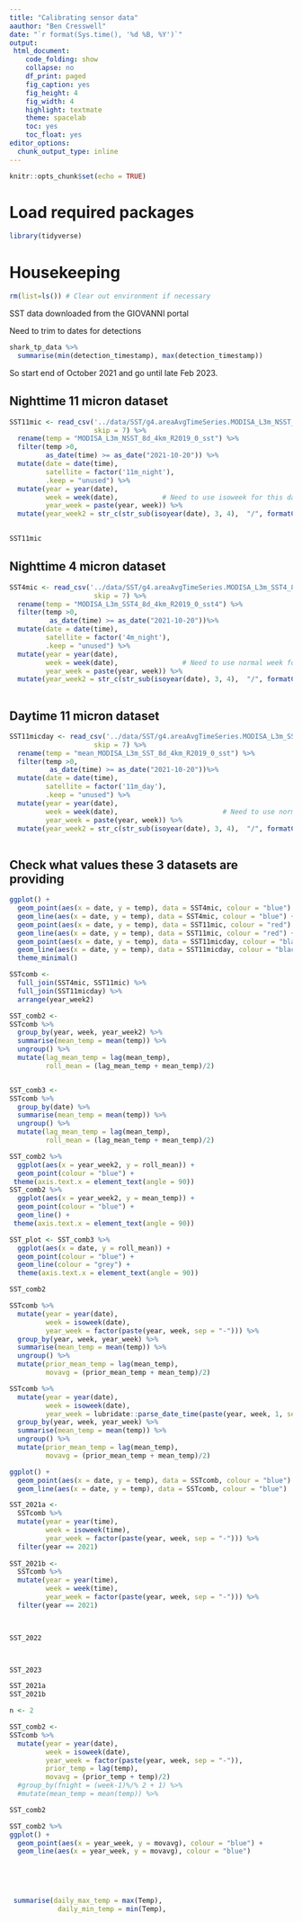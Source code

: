 ```yaml
---
title: "Calibrating sensor data"
aauthor: "Ben Cresswell"
date: "`r format(Sys.time(), '%d %B, %Y')`"
output: 
 html_document:
    code_folding: show
    collapse: no
    df_print: paged
    fig_caption: yes
    fig_height: 4
    fig_width: 4
    highlight: textmate
    theme: spacelab
    toc: yes
    toc_float: yes
editor_options: 
  chunk_output_type: inline
---
```



```r
knitr::opts_chunk$set(echo = TRUE)
```

# Load required packages
```r
library(tidyverse)
```

# Housekeeping
```r
rm(list=ls()) # Clear out environment if necessary
```

SST data downloaded from the GIOVANNI portal





Need to trim to dates for detections

```r
shark_tp_data %>% 
  summarise(min(detection_timestamp), max(detection_timestamp))
```

So start end of October 2021 and go until late Feb 2023.

## Nighttime 11 micron dataset
```r
SST11mic <- read_csv('../data/SST/g4.areaAvgTimeSeries.MODISA_L3m_NSST_8d_4km_R2019_0_sst.20211019-20230305.146E_13S_146E_13S.csv', 
                     skip = 7) %>% 
  rename(temp = "MODISA_L3m_NSST_8d_4km_R2019_0_sst") %>% 
  filter(temp >0,
         as_date(time) >= as_date("2021-10-20")) %>% 
  mutate(date = date(time),
         satellite = factor('11m_night'), 
         .keep = "unused") %>% 
  mutate(year = year(date),
         week = week(date),           # Need to use isoweek for this dataset
         year_week = paste(year, week)) %>% 
  mutate(year_week2 = str_c(str_sub(isoyear(date), 3, 4),  "/", formatC(isoweek(date), format = "f", digits = 0, width = 2, flag = "0")))
         

SST11mic   
```






## Nighttime 4 micron dataset
```r
SST4mic <- read_csv('../data/SST/g4.areaAvgTimeSeries.MODISA_L3m_SST4_8d_4km_R2019_0_sst4.20211019-20230305.146E_13S_146E_13S.csv', 
                     skip = 7) %>% 
  rename(temp = "MODISA_L3m_SST4_8d_4km_R2019_0_sst4") %>% 
  filter(temp >0,
          as_date(time) >= as_date("2021-10-20"))%>% 
  mutate(date = date(time),        
         satellite = factor('4m_night'),
         .keep = "unused") %>% 
  mutate(year = year(date),
         week = week(date),                # Need to use normal week for the 2 nighttime datasets or it will calculate first obs for 2023 as Wk 53, 2022!!
         year_week = paste(year, week)) %>% 
  mutate(year_week2 = str_c(str_sub(isoyear(date), 3, 4),  "/", formatC(isoweek(date), format = "f", digits = 0, width = 2, flag = "0")))
         
```

## Daytime 11 micron dataset
```r
SST11micday <- read_csv('../data/SST/g4.areaAvgTimeSeries.MODISA_L3m_SST_8d_4km_R2019_0_sst.20211019-20230305.146E_13S_146E_13S.csv', 
                     skip = 7) %>% 
  rename(temp = "mean_MODISA_L3m_SST_8d_4km_R2019_0_sst") %>% 
  filter(temp >0,
          as_date(time) >= as_date("2021-10-20"))%>% 
  mutate(date = date(time), 
         satellite = factor('11m_day'),
         .keep = "unused") %>% 
  mutate(year = year(date),
         week = week(date),                          # Need to use normal week for the 2 nighttime datasets or it will calculate first obs for 2023 as Wk 53, 2022!!
         year_week = paste(year, week)) %>% 
  mutate(year_week2 = str_c(str_sub(isoyear(date), 3, 4),  "/", formatC(isoweek(date), format = "f", digits = 0, width = 2, flag = "0")))
         
```

## Check what values these 3 datasets are providing
```r
ggplot() +
  geom_point(aes(x = date, y = temp), data = SST4mic, colour = "blue") +
  geom_line(aes(x = date, y = temp), data = SST4mic, colour = "blue") +
  geom_point(aes(x = date, y = temp), data = SST11mic, colour = "red") +
  geom_line(aes(x = date, y = temp), data = SST11mic, colour = "red") +
  geom_point(aes(x = date, y = temp), data = SST11micday, colour = "black") +
  geom_line(aes(x = date, y = temp), data = SST11micday, colour = "black") +
  theme_minimal()
```


```r
SSTcomb <- 
  full_join(SST4mic, SST11mic) %>% 
  full_join(SST11micday) %>% 
  arrange(year_week2)
```






```r
SST_comb2 <- 
SSTcomb %>% 
  group_by(year, week, year_week2) %>% 
  summarise(mean_temp = mean(temp)) %>% 
  ungroup() %>% 
  mutate(lag_mean_temp = lag(mean_temp),
         roll_mean = (lag_mean_temp + mean_temp)/2)


SST_comb3 <- 
SSTcomb %>% 
  group_by(date) %>% 
  summarise(mean_temp = mean(temp)) %>% 
  ungroup() %>% 
  mutate(lag_mean_temp = lag(mean_temp),
         roll_mean = (lag_mean_temp + mean_temp)/2)


```


```r
SST_comb2 %>% 
  ggplot(aes(x = year_week2, y = roll_mean)) +
  geom_point(colour = "blue") +
 theme(axis.text.x = element_text(angle = 90))
SST_comb2 %>% 
  ggplot(aes(x = year_week2, y = mean_temp)) +
  geom_point(colour = "blue") +
  geom_line() +
 theme(axis.text.x = element_text(angle = 90))
```


```r
SST_plot <- SST_comb3 %>% 
  ggplot(aes(x = date, y = roll_mean)) +
  geom_point(colour = "blue") +
  geom_line(colour = "grey") +
  theme(axis.text.x = element_text(angle = 90))

SST_comb2
```




```r
SSTcomb %>% 
  mutate(year = year(date),
         week = isoweek(date),
         year_week = factor(paste(year, week, sep = "-"))) %>% 
  group_by(year, week, year_week) %>% 
  summarise(mean_temp = mean(temp)) %>% 
  ungroup() %>% 
  mutate(prior_mean_temp = lag(mean_temp),
         movavg = (prior_mean_temp + mean_temp)/2)
```


```r
SSTcomb %>% 
  mutate(year = year(date),
         week = isoweek(date),
         year_week = lubridate::parse_date_time(paste(year, week, 1, sep="/"),'Y/W/w')) %>% 
  group_by(year, week, year_week) %>% 
  summarise(mean_temp = mean(temp)) %>% 
  ungroup() %>% 
  mutate(prior_mean_temp = lag(mean_temp),
         movavg = (prior_mean_temp + mean_temp)/2)
```












```r
ggplot() +
  geom_point(aes(x = date, y = temp), data = SSTcomb, colour = "blue") +
  geom_line(aes(x = date, y = temp), data = SSTcomb, colour = "blue")
```






```r
SST_2021a <- 
  SSTcomb %>% 
  mutate(year = year(time),
         week = isoweek(time),
         year_week = factor(paste(year, week, sep = "-"))) %>% 
  filter(year == 2021) 
  
SST_2021b <- 
  SSTcomb %>% 
  mutate(year = year(time),
         week = week(time),
         year_week = factor(paste(year, week, sep = "-"))) %>% 
  filter(year == 2021) 
  


SST_2022



SST_2023
```


```r
SST_2021a
SST_2021b
```





```r
n <- 2

SST_comb2 <- 
SSTcomb %>% 
  mutate(year = year(date),
         week = isoweek(date),
         year_week = factor(paste(year, week, sep = "-")),
         prior_temp = lag(temp),
         movavg = (prior_temp + temp)/2) 
  #group_by(fnight = (week-1)%/% 2 + 1) %>% 
  #mutate(mean_temp = mean(temp)) %>%

SST_comb2
```


```r
SST_comb2 %>% 
ggplot() +
  geom_point(aes(x = year_week, y = movavg), colour = "blue") +
  geom_line(aes(x = year_week, y = movavg), colour = "blue")

  
  
  

 summarise(daily_max_temp = max(Temp),
            daily_min_temp = min(Temp),
```



